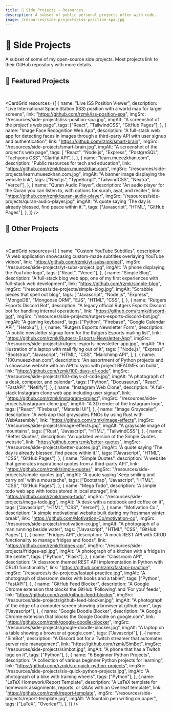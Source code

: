 ```yaml
---
title: 🚀 Side Projects - Resources
description: A subset of public personal projects often with code.
image: /resources/side-projects/iss-position-spa.jpg
---
```



# 🚀 Side Projects

A subset of some of my open-source side projects. Most projects link to their GitHub repository with more details.

## 🌟 Featured Projects

<br />

<CardGrid
  resources={[
    {
      name: "Live ISS Position Viewer",
      description:
        "Live International Space Station (ISS) position with a world map for larger screens",
      link: "https://github.com/rzmk/iss-position-spa",
      imgSrc: "/resources/side-projects/iss-position-spa.jpg",
      imgAlt: "A screenshot of the project's web page",
      tags: ["React", "TailwindCSS", "GitHub Pages"],
    },
    {
      name: "Image Face Recognition Web App",
      description:
        "A full-stack web app for detecting faces in images through a third-party API with user signup and authentication",
      link: "https://github.com/rzmk/smart-brain",
      imgSrc: "/resources/side-projects/smart-brain.jpg",
      imgAlt: "A screenshot of the project's web page",
      tags: [
        "React",
        "Node.js",
        "Express",
        "PostgreSQL",
        "Tachyons CSS",
        "Clarifai API",
      ],
    },
    {
      name: "learn.mueezkhan.com",
      description: "Public resources for tech and education",
      link: "https://github.com/rzmk/learn.mueezkhan.com",
      imgSrc: "/resources/side-projects/learn.mueezkhan.com.jpg",
      imgAlt: "A banner image displaying the website link",
      tags: ["Next.js", "TypeScript", "TailwindCSS", "Nextra", "Vercel"],
    },
    {
      name: "Quran Audio Player",
      description:
        "An audio player for the Quran you can listen to, with options for surah, ayat, and reciter",
      link: "https://github.com/rzmk/quran-audio-player",
      imgSrc: "/resources/side-projects/quran-audio-player.jpg",
      imgAlt:
        "A quote saying 'The day is already blessed, find peace within it.'",
      tags: ["Javascript", "HTML", "GitHub Pages"],
    },
  ]}
/>

## 🎯 Other Projects

<br />

<CardGrid
  resources={[
    {
      name: "Custom YouTube Subtitles",
      description:
        "A web application showcasing custom-made subtitles overlaying YouTube videos",
      link: "https://github.com/rzmk/yt-subs-project",
      imgSrc: "/resources/side-projects/yt-subs-project.jpg",
      imgAlt: "A phone displaying the YouTube logo",
      tags: ["React", "Vercel"],
    },
    {
      name: "Simple Blog",
      description:
        "A full-stack blog web app, one of my first experiences with full-stack web development",
      link: "https://github.com/rzmk/simple-blog",
      imgSrc: "/resources/side-projects/simple-blog.jpg",
      imgAlt: "Scrabble pieces that spell out blog",
      tags: [
        "Javascript",
        "Node.js",
        "Express",
        "MongoDB",
        "Mongoose ORM",
        "EJS",
        "HTML",
        "CSS",
      ],
    },
    {
      name: "Rutgers Esports Discord Bot",
      description:
        "A legacy official Rutgers Esports Discord bot for handling internal operations",
      link: "https://github.com/rzmk/discord-bot",
      imgSrc: "/resources/side-projects/rutgers-esports-discord-bot.jpg",
      imgAlt: "A gaming keyboard",
      tags: ["Python", "Firebase", "Google Calendar API", "Heroku"],
    },
    {
      name: "Rutgers Esports Newsletter Form",
      description:
        "A public newsletter signup form for the Rutgers Esports mailing list",
      link: "https://github.com/rzmk/Rutgers-Esports-Newsletter-App",
      imgSrc: "/resources/side-projects/rutgers-esports-newsletter-app.jpg",
      imgAlt: "An illustration of a laptop with mail flying out of it",
      tags: [
        "Node.js",
        "Express",
        "Bootstrap",
        "Javascript",
        "HTML",
        "CSS",
        "Mailchimp API",
      ],
    },
    {
      name: "100.mueezkhan.com",
      description:
        "An assortment of Python projects and a showcase website with an API to sync with project READMEs on build",
      link: "https://github.com/rzmk/100-days-of-code",
      imgSrc: "/resources/side-projects/100-days-of-code.jpg",
      imgAlt: "A photograph of a desk, computer, and calendar",
      tags: ["Python", "Docusaurus", "React", "FastAPI", "Netlify"],
    },
    {
      name: "Instagram Web Clone",
      description: "A full-stack Instagram clone web app including user signup",
      link: "https://github.com/rzmk/instagram-project",
      imgSrc: "/resources/side-projects/instagram-clone.jpg",
      imgAlt: "A 3D render of the Instagram logo",
      tags: ["React", "Firebase", "Material UI"],
    },
    {
      name: "Image Grayscaler",
      description:
        "A web app that grayscales PNGs by using Rust with WebAssembly",
      link: "https://github.com/rzmk/image-effects",
      imgSrc: "/resources/side-projects/image-effects.jpg",
      imgAlt: "A grayscale image of mountains",
      tags: ["Rust", "Javascript", "HTML", "TailwindCSS"],
    },
    {
      name: "Better Quotes",
      description: "An updated version of the Simple Quotes website",
      link: "https://github.com/rzmk/better-quotes",
      imgSrc: "/resources/side-projects/better-quotes.jpg",
      imgAlt:
        "A quote saying 'The day is already blessed, find peace within it.'",
      tags: ["Javascript", "HTML", "CSS", "GitHub Pages"],
    },
    {
      name: "Simple Quotes",
      description:
        "A website that generates inspirational quotes from a third-party API",
      link: "https://github.com/rzmk/simple-quotes",
      imgSrc: "/resources/side-projects/simple-quotes.jpg",
      imgAlt: "A quote saying 'Keep smiling and carry on!' with a moustache",
      tags: ["Bootstrap", "Javascript", "HTML", "CSS", "GitHub Pages"],
    },
    {
      name: "Mega Todo",
      description: "A simple todo web app with todos stored in local storage",
      link: "https://github.com/rzmk/mega-todo",
      imgSrc: "/resources/side-projects/mega-todo.jpg",
      imgAlt: "A desk with a notebook and coffee on it",
      tags: ["Javascript", "HTML", "CSS", "Vercel"],
    },
    {
      name: "Motivation Co.",
      description:
        "A simple motivational website built during my freshman winter break",
      link: "https://github.com/Motivation-Co/motivation-co",
      imgSrc: "/resources/side-projects/motivation-co.jpg",
      imgAlt: "A photograph of a man running beside water",
      tags: ["Javascript", "HTML", "CSS", "GitHub Pages"],
    },
    {
      name: "Fridges API",
      description:
        "A mock REST API with CRUD functionality to manage fridges and foods",
      link: "https://github.com/rzmk/fridges-api",
      imgSrc: "/resources/side-projects/fridges-api.jpg",
      imgAlt: "A photograph of a kitchen with a fridge in the center",
      tags: ["Python", "Flask"],
    },
    {
      name: "Classroom API",
      description:
        "A classroom themed REST API implementation in Python with CRUD functionality",
      link: "https://github.com/rzmk/fastapi-practice",
      imgSrc: "/resources/side-projects/fastapi-practice.jpg",
      imgAlt: "A photograph of classroom desks with books and a tablet",
      tags: ["Python", "FastAPI"],
    },
    {
      name: "GitHub Feed Blocker",
      description:
        "A Google Chrome extension that blocks the GitHub 'Following' and 'For you' feeds",
      link: "https://github.com/rzmk/github-feed-blocker",
      imgSrc: "/resources/side-projects/github-feed-blocker.jpg",
      imgAlt:
        "A photograph of the edge of a computer screen showing a browser at github.com",
      tags: ["Javascript"],
    },
    {
      name: "Google Doodle Blocker",
      description:
        "A Google Chrome extension that blocks the Google Doodle on google.com",
      link: "https://github.com/rzmk/google-doodle-blocker",
      imgSrc: "/resources/side-projects/google-doodle-blocker.jpg",
      imgAlt: "A laptop on a table showing a browser at google.com",
      tags: ["Javascript"],
    },
    {
      name: "SimBot",
      description:
        "A Discord bot for a Twitch streamer that automates server role management",
      link: "https://github.com/rzmk/SimBot",
      imgSrc: "/resources/side-projects/simbot.jpg",
      imgAlt: "A phone that has a Twitch logo on it",
      tags: ["Python"],
    },
    {
      name: "6 Beginner Python Projects",
      description:
        "A collection of various beginner Python projects for learning",
      link: "https://github.com/rzmk/six-quick-python-projects",
      imgSrc: "/resources/side-projects/six-quick-python-projects.jpg",
      imgAlt: "A photograph of a bike with training wheels",
      tags: ["Python"],
    },
    {
      name: "LaTeX Homework/Report Template",
      description:
        "A LaTeX template for homework assignments, reports, or Q&As with an Overleaf template",
      link: "https://github.com/rzmk/report-template",
      imgSrc: "/resources/side-projects/report-template.jpg",
      imgAlt: "A fountain pen writing on paper",
      tags: ["LaTeX", "Overleaf"],
    },
  ]}
/>
